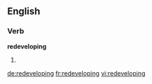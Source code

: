 ==English==

===Verb===
'''redeveloping'''

# {{present participle of|[[redevelop]]}}

[[de:redeveloping]]
[[fr:redeveloping]]
[[vi:redeveloping]]